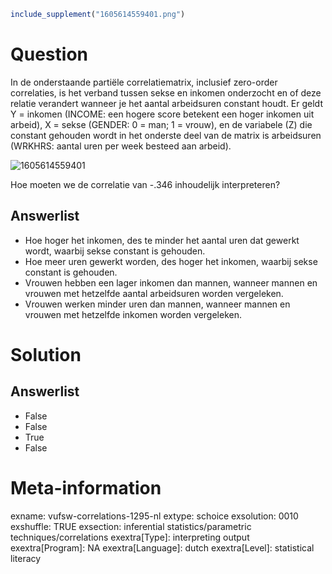 ```r
include_supplement("1605614559401.png")
```

Question
========
In de onderstaande partiële correlatiematrix, inclusief zero-order
correlaties, is het verband tussen sekse en inkomen onderzocht en of
deze relatie verandert wanneer je het aantal arbeidsuren constant houdt.
Er geldt Y = inkomen (INCOME: een hogere score betekent een hoger
inkomen uit arbeid), X = sekse (GENDER: 0 = man; 1 = vrouw), en de
variabele (Z) die constant gehouden wordt in het onderste deel van de
matrix is arbeidsuren (WRKHRS: aantal uren per week besteed aan
arbeid).  
  
<img src="1605614559401.png" class="fr-fic fr-dii tvcss_2"
alt="1605614559401" />  
  
Hoe moeten we de correlatie van -.346 inhoudelijk interpreteren?

Answerlist
----------
* Hoe hoger het inkomen, des te minder het aantal uren dat gewerkt wordt,
  waarbij sekse constant is gehouden.
* Hoe meer uren gewerkt worden, des hoger het inkomen, waarbij sekse
  constant is gehouden.
* Vrouwen hebben een lager inkomen dan mannen, wanneer mannen en vrouwen
  met hetzelfde aantal arbeidsuren worden vergeleken.
* Vrouwen werken minder uren dan mannen, wanneer mannen en vrouwen met
  hetzelfde inkomen worden vergeleken.

Solution
========










Answerlist
----------
* False
* False
* True
* False

Meta-information
================
exname: vufsw-correlations-1295-nl
extype: schoice
exsolution: 0010
exshuffle: TRUE
exsection: inferential statistics/parametric techniques/correlations
exextra[Type]: interpreting output
exextra[Program]: NA
exextra[Language]: dutch
exextra[Level]: statistical literacy

